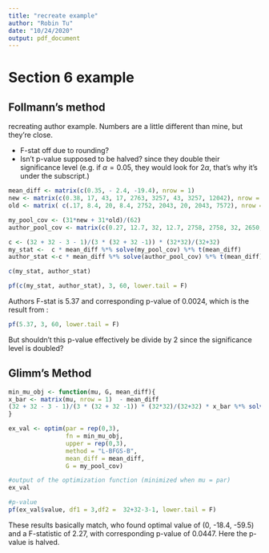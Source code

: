 ---
title: "recreate example"
author: "Robin Tu"
date: "10/24/2020"
output: pdf_document
---

# Section 6 example

## Follmann's method

recreating author example. Numbers are a little different than mine, but they're close.

  * F-stat off due to rounding?
  * Isn't p-value supposed to be halved? since they double their significance level (e.g. if $\alpha = 0.05$, they would look for $2\alpha$, that's why it's under the subscript.)

```{R}
mean_diff <- matrix(c(0.35, - 2.4, -19.4), nrow = 1)
new <- matrix(c(0.38, 17, 43, 17, 2763, 3257, 43, 3257, 12042), nrow = 3)
old <- matrix( c(.17, 8.4, 20, 8.4, 2752, 2043, 20, 2043, 7572), nrow = 3) 

my_pool_cov <- (31*new + 31*old)/(62)
author_pool_cov <- matrix(c(0.27, 12.7, 32, 12.7, 2758, 2758, 32, 2650, 9807),nrow = 3)

c <- (32 + 32 - 3 - 1)/(3 * (32 + 32 -1)) * (32*32)/(32+32)
my_stat <-  c * mean_diff %*% solve(my_pool_cov) %*% t(mean_diff)
author_stat <-c * mean_diff %*% solve(author_pool_cov) %*% t(mean_diff)

c(my_stat, author_stat)

pf(c(my_stat, author_stat), 3, 60, lower.tail = F)
```

Authors F-stat is 5.37 and corresponding p-value of 0.0024, which is the result from :

```{R}
pf(5.37, 3, 60, lower.tail = F)
```
But shouldn't this p-value effectively be divide by 2 since the significance level is doubled?


## Glimm's Method 

```{r}
min_mu_obj <- function(mu, G, mean_diff){
x_bar <- matrix(mu, nrow = 1)  - mean_diff 
(32 + 32 - 3 - 1)/(3 * (32 + 32 -1)) * (32*32)/(32+32) * x_bar %*% solve(G) %*% t(x_bar)
}

ex_val <- optim(par = rep(0,3),
                fn = min_mu_obj,
                upper = rep(0,3),
                method = "L-BFGS-B",
                mean_diff = mean_diff,
                G = my_pool_cov)

#output of the optimization function (minimized when mu = par)
ex_val

#p-value
pf(ex_val$value, df1 = 3,df2 =  32+32-3-1, lower.tail = F)
```

These results basically match, who found optimal value of (0, -18.4, -59.5) and a F-statistic of 2.27, with corresponding p-value of 0.0447. Here the p-value is halved.



